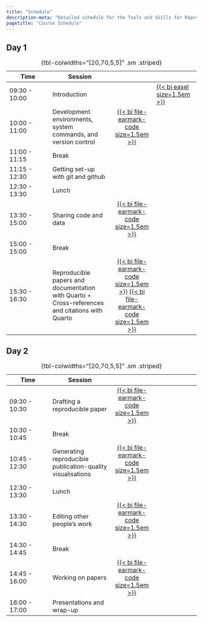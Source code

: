 ```yaml
---
title: "Schedule"
description-meta: "Detailed schedule for the Tools and Skills for Reproducible Transport Research course, including session timings and topics."
pagetitle: "Course Schedule"
---
```


## Day 1

| Time | Session  |   |   |
|-----------------|-----------------------|:---------------:|-----------------|
| 09:30 - 10:00 | Introduction |  | [{{< bi easel size=1.5em >}}](slides/day1.qmd) |
| 10:00 - 11:00 | Development environments, system commands, and version control | [{{< bi file-earmark-code size=1.5em >}}](s1.qmd) |  |
| 11:00 - 11:15 | Break |  |  |
| 11:15 - 12:30 | Getting set-up with git and github |  |  |
| 12:30 - 13:30 | Lunch |  |  |
| 13:30 - 15:00 | Sharing code and data | [{{< bi file-earmark-code size=1.5em >}}](s2.qmd) |  |
| 15:00 - 15:00 | Break |  |  |
| 15:30 - 16:30 | Reproducible papers and documentation with Quarto + Cross-references and citations with Quarto | [{{< bi file-earmark-code size=1.5em >}}](s3.qmd) [{{< bi file-earmark-code size=1.5em >}}](s4.qmd) |  |

: {tbl-colwidths="\[20,70,5,5\]" .sm .striped}

## Day 2

| Time | Session  |   |   |
|-----------------|-----------------------|:---------------:|-----------------|
| 09:30 - 10:30 | Drafting a reproducible paper | [{{< bi file-earmark-code size=1.5em >}}](s5.qmd) | | |
| 10:30 - 10:45 | Break | | | 
| 10:45 - 12:30 | Generating reproducible publication-quality visualisations | [{{< bi file-earmark-code size=1.5em >}}](s6.qmd) | |
| 12:30 - 13:30 | Lunch | | | 
| 13:30 - 14:30 | Editing other people’s work | [{{< bi file-earmark-code size=1.5em >}}](s7.qmd) | |
| 14:30 - 14:45 | Break | | | 
| 14:45 - 16:00 | Working on papers | [{{< bi file-earmark-code size=1.5em >}}](s8.qmd) | |
| 16:00 - 17:00 | Presentations and wrap-up | | | 

: {tbl-colwidths="\[20,70,5,5\]" .sm .striped}

```{=html}
<!-- Ideas:
- Web app development
- Visualisation
- Getting your work out there
- Deciding which tools to use -->
```

